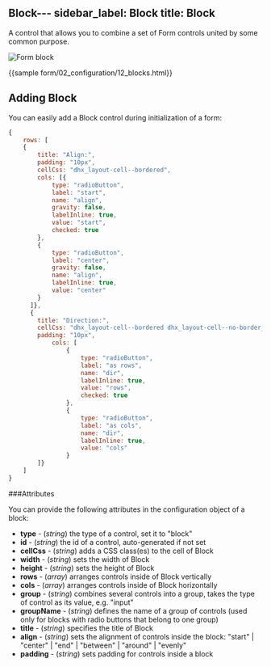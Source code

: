 Block---
sidebar_label: Block
title: Block
---          

A control that allows you to combine a set of Form controls united by some common purpose.

![Form block](../assets/form/form_block.png)

{{sample form/02_configuration/12_blocks.html}}

Adding Block
------------

You can easily add a Block control during initialization of a form:

~~~js
{
	rows: [
    {
		title: "Align:",
		padding: "10px",
		cellCss: "dhx_layout-cell--bordered",
		cols: [{
			type: "radioButton",
			label: "start",
			name: "align",
			gravity: false,
			labelInline: true,
			value: "start",
			checked: true
		},
		{
        	type: "radioButton",
        	label: "center",
        	gravity: false,
        	name: "align",
        	labelInline: true,
        	value: "center"
		}
   	  ]},
      {
      	title: "Direction:",
      	cellCss: "dhx_layout-cell--bordered dhx_layout-cell--no-border_top",
      	padding: "10px",
      		cols: [
      			{
      				type: "radioButton",
                    label: "as rows",
                    name: "dir",
                    labelInline: true,
                    value: "rows",
                    checked: true
      			},
                {
                	type: "radioButton",
                	label: "as cols",
                	name: "dir",
                	labelInline: true,
                	value: "cols"
               	}
      	]}
    ]
}
~~~

###Attributes

You can provide the following attributes in the configuration object of a block:

- <strong>type</strong> - (*string*) the type of a control, set it to "block"
- <strong>id</strong> - (*string*) the id of a control, auto-generated if not set
- <strong>cellCss</strong> - (*string*) adds a CSS class(es) to the cell of Block
- <strong>width</strong> - (*string*) sets the width of Block
- <strong>height</strong> - (*string*) sets the height of Block
- <strong>rows</strong> - (*array*) arranges controls inside of Block vertically
- <strong>cols</strong> - (*array*) arranges controls inside of Block horizontally
- <strong>group</strong> - (*string*) combines several controls into a group, takes the type of control as its value, e.g. "input"
- <strong>groupName</strong> - (*string*) defines the name of a group of controls (used only for blocks with radio buttons that belong to one group)
- <strong>title</strong> - (*string*) specifies the title of Block 
- <strong>align</strong> - (*string*) sets the alignment of controls inside the block: "start" | "center" | "end" | "between" | "around" | "evenly" 
- <strong>padding</strong>  - (*string*) sets padding for controls inside a block 




